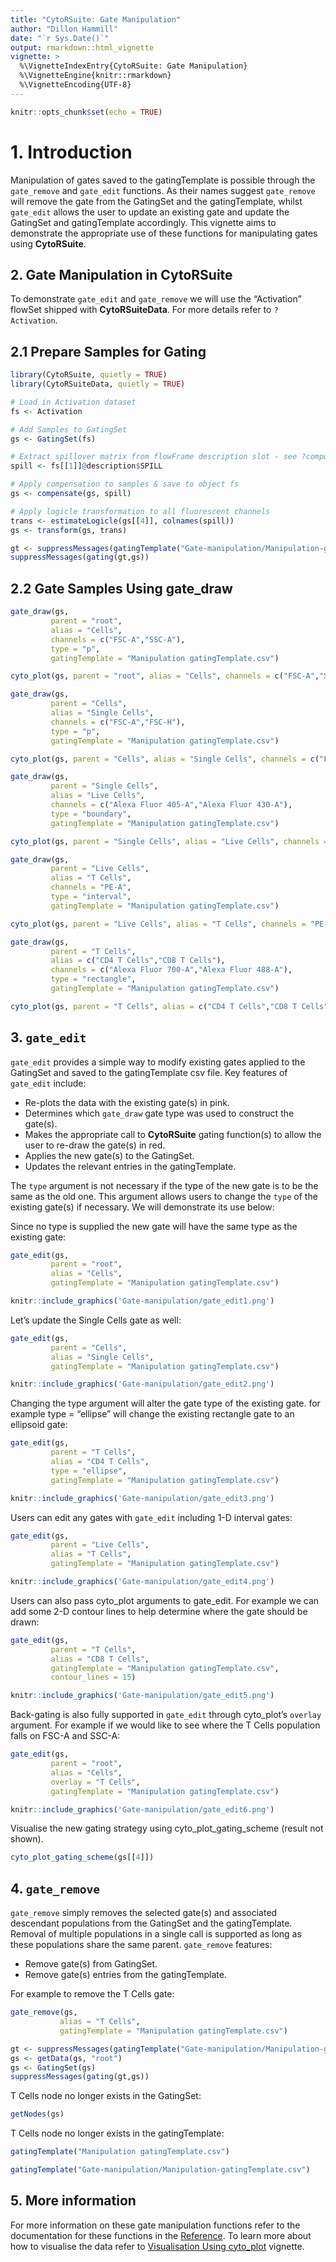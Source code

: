 ```yaml
---
title: "CytoRSuite: Gate Manipulation"
author: "Dillon Hammill"
date: "`r Sys.Date()`"
output: rmarkdown::html_vignette
vignette: >
  %\VignetteIndexEntry{CytoRSuite: Gate Manipulation}
  %\VignetteEngine{knitr::rmarkdown}
  %\VignetteEncoding{UTF-8}
---
```


```r
knitr::opts_chunk$set(echo = TRUE)
```

# 1. Introduction

Manipulation of gates saved to the gatingTemplate is possible through the `gate_remove` and `gate_edit` functions. As their names suggest `gate_remove` will remove the gate from the GatingSet and the gatingTemplate, whilst `gate_edit` allows the user to update an existing gate and update the GatingSet and gatingTemplate accordingly. This vignette aims to demonstrate the appropriate use of these functions for manipulating gates using **CytoRSuite**.

## 2. Gate Manipulation in CytoRSuite

To demonstrate `gate_edit` and `gate_remove` we will use the "Activation" flowSet shipped with **CytoRSuiteData**. For more details refer to `?Activation`.

## 2.1 Prepare Samples for Gating
```r
library(CytoRSuite, quietly = TRUE)
library(CytoRSuiteData, quietly = TRUE)

# Load in Activation dataset
fs <- Activation

# Add Samples to GatingSet
gs <- GatingSet(fs)

# Extract spillover matrix from flowFrame description slot - see ?computeSpillover ?editSpillover
spill <- fs[[1]]@description$SPILL

# Apply compensation to samples & save to object fs
gs <- compensate(gs, spill)

# Apply logicle transformation to all fluorescent channels
trans <- estimateLogicle(gs[[4]], colnames(spill))
gs <- transform(gs, trans)
```

```r
gt <- suppressMessages(gatingTemplate("Gate-manipulation/Manipulation-gatingTemplate-Full.csv"))
suppressMessages(gating(gt,gs))
```

## 2.2 Gate Samples Using gate_draw
```r
gate_draw(gs,
         parent = "root",
         alias = "Cells",
         channels = c("FSC-A","SSC-A"),
         type = "p",
         gatingTemplate = "Manipulation gatingTemplate.csv")
```

```r
cyto_plot(gs, parent = "root", alias = "Cells", channels = c("FSC-A","SSC-A"), group_by = TRUE)
```

```r
gate_draw(gs,
         parent = "Cells",
         alias = "Single Cells",
         channels = c("FSC-A","FSC-H"),
         type = "p",
         gatingTemplate = "Manipulation gatingTemplate.csv")
```

```r
cyto_plot(gs, parent = "Cells", alias = "Single Cells", channels = c("FSC-A","FSC-H"), group_by = TRUE)
```

```r
gate_draw(gs,
         parent = "Single Cells",
         alias = "Live Cells",
         channels = c("Alexa Fluor 405-A","Alexa Fluor 430-A"),
         type = "boundary",
         gatingTemplate = "Manipulation gatingTemplate.csv")
```

```r
cyto_plot(gs, parent = "Single Cells", alias = "Live Cells", channels = c("Alexa Fluor 405-A","Alexa Fluor 430-A"), group_by = TRUE)
```

```r
gate_draw(gs,
         parent = "Live Cells",
         alias = "T Cells",
         channels = "PE-A",
         type = "interval",
         gatingTemplate = "Manipulation gatingTemplate.csv")
```

```r
cyto_plot(gs, parent = "Live Cells", alias = "T Cells", channels = "PE-A", group_by = TRUE)
```

```r
gate_draw(gs,
         parent = "T Cells",
         alias = c("CD4 T Cells","CD8 T Cells"),
         channels = c("Alexa Fluor 700-A","Alexa Fluor 488-A"),
         type = "rectangle",
         gatingTemplate = "Manipulation gatingTemplate.csv")
```

```r
cyto_plot(gs, parent = "T Cells", alias = c("CD4 T Cells","CD8 T Cells"), channels = c("Alexa Fluor 700-A","Alexa Fluor 488-A"), group_by = TRUE)
```

## 3. `gate_edit`

`gate_edit` provides a simple way to modify existing gates applied to the GatingSet and saved to the gatingTemplate csv file. Key features of `gate_edit` include:

* Re-plots the data with the existing gate(s) in pink.
* Determines which `gate_draw` gate type was used to construct the gate(s).
* Makes the appropriate call to **CytoRSuite** gating function(s) to allow the user to re-draw the gate(s) in red.
* Applies the new gate(s) to the GatingSet.
* Updates the relevant entries in the gatingTemplate.

The `type` argument is not necessary if the type of the new gate is to be the same as the old one. This argument allows users to change the `type` of the existing gate(s) if necessary. We will demonstrate its use below:

Since no type is supplied the new gate will have the same type as the existing gate:
```r
gate_edit(gs,
         parent = "root",
         alias = "Cells",
         gatingTemplate = "Manipulation gatingTemplate.csv")
```

```r
knitr::include_graphics('Gate-manipulation/gate_edit1.png')
```

Let's update the Single Cells gate as well:
```r
gate_edit(gs,
         parent = "Cells",
         alias = "Single Cells",
         gatingTemplate = "Manipulation gatingTemplate.csv")
```

```r
knitr::include_graphics('Gate-manipulation/gate_edit2.png')
```

Changing the type argument will alter the gate type of the existing gate. for example type = "ellipse" will change the existing rectangle gate to an ellipsoid gate:
```r
gate_edit(gs,
         parent = "T Cells",
         alias = "CD4 T Cells",
         type = "ellipse",
         gatingTemplate = "Manipulation gatingTemplate.csv")
```

```r
knitr::include_graphics('Gate-manipulation/gate_edit3.png')
```

Users can edit any gates with `gate_edit` including 1-D interval gates:
```r
gate_edit(gs,
         parent = "Live Cells",
         alias = "T Cells",
         gatingTemplate = "Manipulation gatingTemplate.csv")
```

```r
knitr::include_graphics('Gate-manipulation/gate_edit4.png')
```

Users can also pass cyto_plot arguments to gate_edit. For example we can add some 2-D contour lines to help determine where the gate should be drawn:
```r
gate_edit(gs,
         parent = "T Cells",
         alias = "CD8 T Cells",
         gatingTemplate = "Manipulation gatingTemplate.csv", 
         contour_lines = 15)
```

```r
knitr::include_graphics('Gate-manipulation/gate_edit5.png')
```

Back-gating is also fully supported in `gate_edit` through cyto_plot's `overlay` argument. For example if we would like to see where the T Cells population falls on FSC-A and SSC-A:
```r
gate_edit(gs,
         parent = "root",
         alias = "Cells",
         overlay = "T Cells",
         gatingTemplate = "Manipulation gatingTemplate.csv")
```

```r
knitr::include_graphics('Gate-manipulation/gate_edit6.png')
```

Visualise the new gating strategy using cyto_plot_gating_scheme (result not shown).
```r
cyto_plot_gating_scheme(gs[[4]])
```

## 4. `gate_remove`

`gate_remove` simply removes the selected gate(s) and associated descendant populations from the GatingSet and the gatingTemplate. Removal of multiple populations in a single call is supported as long as these populations share the same parent. `gate_remove` features:

* Remove gate(s) from GatingSet.
* Remove gate(s) entries from the gatingTemplate.

For example to remove the T Cells gate:
```r
gate_remove(gs,
           alias = "T Cells",
           gatingTemplate = "Manipulation gatingTemplate.csv")
```

```r
gt <- suppressMessages(gatingTemplate("Gate-manipulation/Manipulation-gatingTemplate.csv"))
gs <- getData(gs, "root")
gs <- GatingSet(gs)
suppressMessages(gating(gt,gs))
```

T Cells node no longer exists in the GatingSet:
```r
getNodes(gs)
```

T Cells node no longer exists in the gatingTemplate:
```r
gatingTemplate("Manipulation gatingTemplate.csv")
```

```r
gatingTemplate("Gate-manipulation/Manipulation-gatingTemplate.csv")
```

## 5. More information

For more information on these gate manipulation functions refer to the documentation for these functions in the [Reference](https://dillonhammill.github.io/CytoRSuite/reference/index.html). To learn more about how to visualise the data refer to [Visualisation Using cyto_plot](https://dillonhammill.github.io/CytoRSuite/articles/CytoRSuite-Visualisation.html) vignette.
